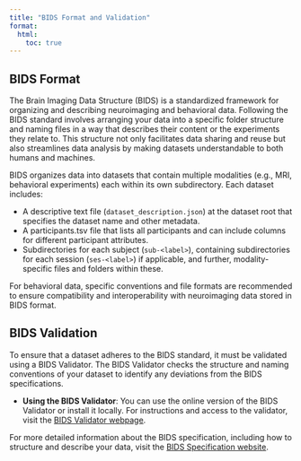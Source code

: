 ---
title: "BIDS Format and Validation"
format:
  html:
    toc: true
---

## BIDS Format

The Brain Imaging Data Structure (BIDS) is a standardized framework for organizing and describing neuroimaging and behavioral data. Following the BIDS standard involves arranging your data into a specific folder structure and naming files in a way that describes their content or the experiments they relate to. This structure not only facilitates data sharing and reuse but also streamlines data analysis by making datasets understandable to both humans and machines.

BIDS organizes data into datasets that contain multiple modalities (e.g., MRI, behavioral experiments) each within its own subdirectory. Each dataset includes:

- A descriptive text file (`dataset_description.json`) at the dataset root that specifies the dataset name and other metadata.
- A participants.tsv file that lists all participants and can include columns for different participant attributes.
- Subdirectories for each subject (`sub-<label>`), containing subdirectories for each session (`ses-<label>`) if applicable, and further, modality-specific files and folders within these.

For behavioral data, specific conventions and file formats are recommended to ensure compatibility and interoperability with neuroimaging data stored in BIDS format.

## BIDS Validation

To ensure that a dataset adheres to the BIDS standard, it must be validated using a BIDS Validator. The BIDS Validator checks the structure and naming conventions of your dataset to identify any deviations from the BIDS specifications.

- **Using the BIDS Validator**: You can use the online version of the BIDS Validator or install it locally. For instructions and access to the validator, visit the [BIDS Validator webpage](https://bids-standard.github.io/bids-validator/).

For more detailed information about the BIDS specification, including how to structure and describe your data, visit the [BIDS Specification website](https://bids-specification.readthedocs.io/en/stable/).

